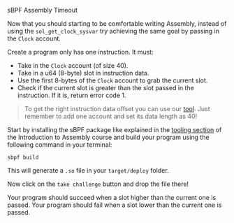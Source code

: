 
<ChallengeTitle>sBPF Assembly Timeout</ChallengeTitle>

Now that you should starting to be comfortable writing Assembly, instead of using the `sol_get_clock_sysvar` try achieving the same goal by passing in the `Clock` account.

Create a program only has one instruction. It must:
- Take in the `Clock` account (of size 40).
- Take in a u64 (8-byte) slot in instruction data.
- Use the first 8-bytes of the `Clock` account to grab the current slot.
- Check if the current slot is greater than the slot passed in the instruction. If it is, return error code 1.

> To get the right instruction data offset you can use our [tool](https://sbpf.xyz). Just remember to add one account and set its data length as 40! 

Start by installing the sBPF package like explained in the [tooling section](/en/courses/introduction-to-assembly/tooling) of the Introduction to Assembly course and build your program using the following command in your terminal:

```
sbpf build
```

This will generate a `.so` file in your `target/deploy` folder. 

Now click on the `take challenge` button and drop the file there!

<RequirementList>
  <Requirement title="Challenge 1: Testing the Timeout">
    Your program should succeed when a slot higher than the current one is passed.
  </Requirement>

  <Requirement title="Challenge 2: Testing the Failure of a Timeout">
    Your program should fail when a slot lower than the current one is passed.
  </Requirement>
</RequirementList>